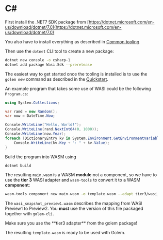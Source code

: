 
# C#

First install the .NET7 SDK package from [https://dotnet.microsoft.com/en-us/download/dotnet/7.0](https://dotnet.microsoft.com/en-us/download/dotnet/7.0)

You also have to install everything as described in [Common tooling](https://www.notion.so/Common-tooling-7e2325eb710b415e8b22c530e3e17918?pvs=21).

Then use the `dotnet` CLI tool to create a new package:

```bash
dotnet new console -o csharp-1
dotnet add package Wasi.Sdk --prerelease
```

The easiest way to get started once the tooling is installed is to use the `golem new` command as described in the [Quickstart](https://www.notion.so/Quickstart-7e991194292a405cb99e66e0933f70a6?pvs=21). 

An example program that takes some use of WASI could be the following `Program.cs`:

```csharp
using System.Collections;

var rand = new Random();
var now = DateTime.Now;

Console.WriteLine("Hello, World!");
Console.WriteLine(rand.NextInt64(0, 1000));
Console.WriteLine(now.Year);
foreach (DictionaryEntry kv in System.Environment.GetEnvironmentVariables()) {
    Console.WriteLine(kv.Key + ": " + kv.Value);
}
```

Build the program into WASM using

```bash
dotnet build
```

The resulting `main.wasm` is a WASM **module** not a component, so we have to use the **tier 3** WASI adapter and `wasm-tools` to convert it to a WASM **component**:

```bash
wasm-tools component new main.wasm -o template.wasm --adapt tier3/wasi_snapshot_preview1.wasm
```

The `wasi_snapshot_preview1.wasm` describes the mapping from WASI Preview1 to Preview2. You **must** use the version of this file packaged together with `golem-cli.`

<Callout>
    Make sure you use the **tier3 adapter** from the golem package!
</Callout>

The resulting `template.wasm` is ready to be used with Golem.